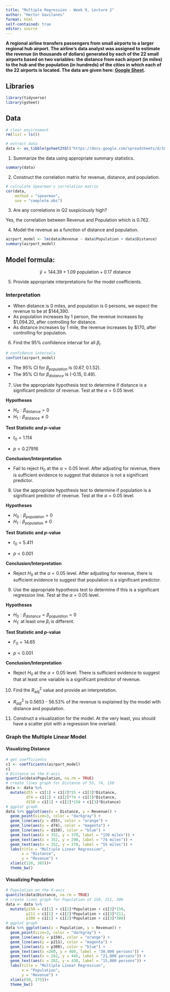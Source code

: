 ```yaml
---
title: "Multiple Regression - Week 9, Lecture 2"
author: "Hector Gavilanes"
format: html
self-contained: true
editor: source
---
```


**A regional airline transfers passengers from small airports to a larger regional hub airport. The airline’s data analyst was assigned to estimate the revenue (in thousands of dollars) generated by each of the 22 small airports based on two variables: the distance from each airport (in miles) to the hub and the population (in hundreds) of the cities in which each of the 22 airports is located. The data are given here: [Google Sheet](https://docs.google.com/spreadsheets/d/10ZN0jMYdVsG2ucIJFSTquVRW916Jj-JmZIGQuqSQhy0/edit?usp=sharing).**

## Libraries
```r
library(tidyverse)
library(gsheet)
```

## Data
```r
# clear environment
rm(list = ls())

# extract data
data <- as_tibble(gsheet2tbl("https://docs.google.com/spreadsheets/d/10ZN0jMYdVsG2ucIJFSTquVRW916Jj-JmZIGQuqSQhy0/edit?usp=sharing"))
```


1. Summarize the data using appropriate summary statistics.
```r
summary(data)
```

2. Construct the correlation matrix for revenue, distance, and population. 
```r
# calculate Spearman's correlation matrix
cor(data,
    method = "spearman",
    use = "complete.obs")
```

3. Are any correlations in Q2 suspiciously high?

Yes, the correlation between Revenue and Population which is 0.762.

4. Model the revenue as a function of distance and population.

```r
airport_model <- lm(data$Revenue ~ data$Population + data$Distance)
summary(airport_model)
```
## Model formula:
$$\hat{y} = 144.39 + 1.09{\text{ population}} + 0.17{\text{ distance}} $$


5. Provide appropriate interpretations for the model coefficients.

### Interpretation
- When distance is 0 miles, and population is 0 persons, we expect the revenue to be at $144,390.
- As population increases by 1 person, the revenue increases by $1,094.20, after controlling for distance.
- As distance increases by 1 mile, the revenue increases by $170, after controlling for population.

6. Find the 95% confidence interval for all $\beta_i$.
```r
# confidence intervals
confint(airport_model)
```
- The 95% CI for $\beta_{population}$ is (0.67, 0.1.52).
- The 95% CI for $\beta_{distance}$ is (-0.15, 0.49).

7. Use the appropriate hypothesis test to determine if distance is a significant predictor of revenue. Test at the $\alpha=0.05$ level.

**Hypotheses**

- $H_0: \beta_{\text{distance}} = 0$
- $H_1: \beta_{\text{distance}} \ne 0$

**Test Statistic and *p*-value**

- $t_0 = 1.114$

- $p = 0.27916$

**Conclusion/Interpretation**

- Fail to reject $H_0$ at the $\alpha=0.05$ level. After adjusting for revenue, there is sufficient evidence to suggest that distance is not a significant predictor.

8. Use the appropriate hypothesis test to determine if population is a significant predictor of revenue. Test at the $\alpha=0.05$ level.

**Hypotheses**

- $H_0: \beta_{\text{population}} = 0$
- $H_1: \beta_{\text{population}} \ne 0$

**Test Statistic and *p*-value**

- $t_0 = 5.411$

- $p < 0.001$ 

**Conclusion/Interpretation**

- Reject $H_0$ at the $\alpha=0.05$ level. After adjusting for revenue, there is sufficient evidence to suggest that population is a significant predictor.


9. Use the appropriate hypothesis test to determine if this is a significant regression line. Test at the $\alpha=0.05$ level.

**Hypotheses**

- $H_0: \beta_{distance} = \beta_{population} = 0$
- $H_1:$ at least one $\beta_i$ is different.

**Test Statistic and *p*-value**

- $F_0 = 14.65$

- $p < 0.001$ 

**Conclusion/Interpretation**

- Reject $H_0$ at the $\alpha=0.05$ level. There is sufficient evidence to suggest that at least one variable is a significant predictor of revenue.

10. Find the $R^2_{\text{adj}}$ value and provide an interpretation.

- $R^2_{adj}$ is 0.5653 - 56.53% of the revenue is explained by the model with distance and population.

11. Construct a visualization for the model. At the very least, you should have a scatter plot with a regression line overlaid.

### Graph the Multiple Linear Model

#### Visualizing Distance
```r
# get coefficients
c1 <- coefficients(airport_model)
c1
# Distance on the X-axis
quantile(data$Population, na.rm = TRUE)
# create lines graph for Distance of 55, 74, 150
data <- data %>%
  mutate(d55 = c1[1] + c1[2]*55 + c1[3]*Distance,
         d74 = c1[1] + c1[2]*74 + c1[3]*Distance,
         d150 = c1[1] + c1[2]*150 + c1[3]*Distance)
# ggplot graph
data %>% ggplot(aes(x = Distance, y = Revenue)) +
  geom_point(size=3, color = "darkgray") + 
  geom_line(aes(y = d55), color = "orange") +
  geom_line(aes(y = d74), color = "magenta") +
  geom_line(aes(y = d150), color = "blue") +
  geom_text(aes(x = 352, y = 370, label = "150 miles")) +
  geom_text(aes(x = 352, y = 290, label = "74 miles")) +
  geom_text(aes(x = 352, y = 270, label = "55 miles")) +
  labs(title = "Multiple Linear Regression",
       x = "Distance",
       y = "Revenue") +
  xlim(c(120, 365))+
  theme_bw()
```
#### Visualizing Population
```r
# Population on the X-axis
quantile(data$Distance, na.rm = TRUE)
# create lines graph for Population of 150, 211, 300
data <- data %>%
  mutate(p150 = c1[1] + c1[2]*Population + c1[3]*150,
         p211 = c1[1] + c1[2]*Population + c1[3]*211,
         p300 = c1[1] + c1[2]*Population + c1[3]*300)
# ggplot graph
data %>% ggplot(aes(x = Population, y = Revenue)) +
  geom_point(size=3, color = "darkgray") + 
  geom_line(aes(y = p150), color = "orange") +
  geom_line(aes(y = p211), color = "magenta") +
  geom_line(aes(y = p300), color = "blue") +
  geom_text(aes(x =260, y = 460, label = "30,000 persons")) +
  geom_text(aes(x = 262, y = 445, label = "21,000 persons")) +
  geom_text(aes(x = 262, y = 430, label = "15,000 persons")) +
  labs(title = "Multiple Linear Regression",
       x = "Population",
       y = "Revenue") +
  xlim(c(50, 275))+
  theme_bw()
```